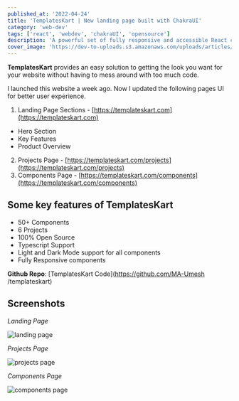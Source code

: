 ```yaml
---
published_at: '2022-04-24'
title: 'TemplatesKart | New landing page built with ChakraUI'
category: 'web-dev'
tags: ['react', 'webdev', 'chakraUI', 'opensource']
description: 'A powerful set of fully responsive and accessible React components and projects'
cover_image: 'https://dev-to-uploads.s3.amazonaws.com/uploads/articles/l7o3zihos8yl72frifl0.png'
---
```


**TemplatesKart** provides an easy solution to getting the look you want for your website without having to mess around with too much code.

I launched this website a week ago. Now I updated the following pages UI for better user experience.

1. Landing Page Sections - [https://templateskart.com](https://templateskart.com)

- Hero Section
- Key Features
- Product Overview

2. Projects Page - [https://templateskart.com/projects](https://templateskart.com/projects)
3. Components Page - [https://templateskart.com/components](https://templateskart.com/components)

## Some key features of TemplatesKart

- 50+ Components
- 6 Projects
- 100% Open Source
- Typescript Support
- Light and Dark Mode support for all components
- Fully Responsive components

**Github Repo**: [TemplatesKart Code](https://github.com/MA-Umesh /templateskart)

## Screenshots

_Landing Page_

![landing page](https://dev-to-uploads.s3.amazonaws.com/uploads/articles/9jqys2c94ewvqnq3atjr.png)

_Projects Page_

![projects page](https://dev-to-uploads.s3.amazonaws.com/uploads/articles/6sfnxulgh5er628wemdz.png)

_Components Page_

![components page](https://dev-to-uploads.s3.amazonaws.com/uploads/articles/f6g72jiidehhj53tk1kk.png)

